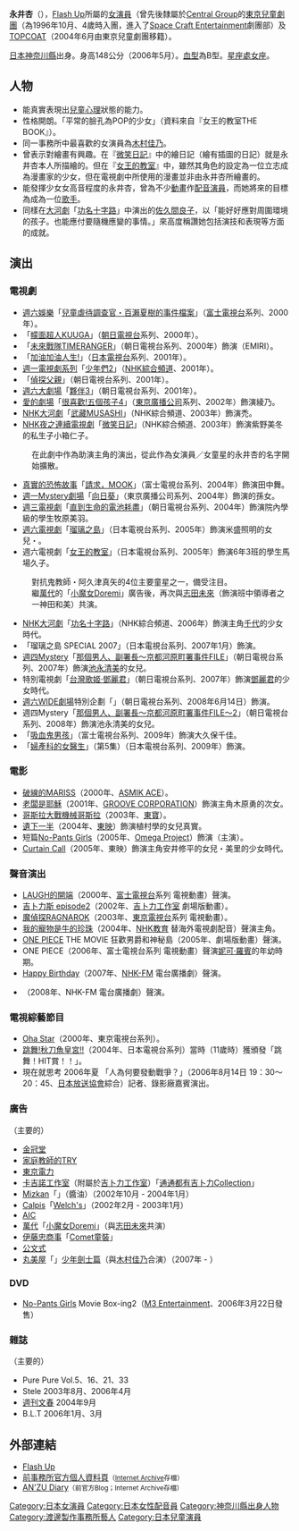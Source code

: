 {{藝人
| 類型 = 女演員
| 圖片 = 
| 原名 = {{lang|ja|永井 杏}}
| 國籍 = [[日本|日本]]
| 出生日期 = {{birth date and age|1992|9|19}}
| 出生地點 = 日本[[神奈川縣|神奈川縣]]
| imdb = 1833961
| 官方網站 = {{URL|http://www.flash-up.jp/|Flash Up官方網站}}
}}
{{Japanese|japanese=永井 杏|kana=ながい あんず|romaji=Nagai Anzu}}
'''永井杏'''（{{bd|1992年|9月19日|catIdx=Nagai, Anzu}}），[[Flash_Up|Flash Up]]所屬的[[女演員|女演員]]（曾先後隸屬於[[Central_Group|Central Group]]的[[東京兒童劇團|東京兒童劇團]]（為1996年10月、4歲時入團，進入了[[Space_Craft_Entertainment|Space Craft Entertainment]]劇團部）及[[TOPCOAT|TOPCOAT]]（2004年6月由東京兒童劇團移籍）。

[[日本|日本]][[神奈川縣|神奈川縣]]出身。身高148公分（2006年5月）。[[血型|血型]]為B型。[[星座|星座]][[處女座|處女座]]。

==人物==
* 能真實表現出[[兒童心理|兒童心理]]狀態的能力。
* 性格開朗。「平常的臉孔為POP的少女」（資料來自『女王的教室THE BOOK』）。
* 同一事務所中最喜歡的女演員為[[木村佳乃|木村佳乃]]。
* 曾表示對繪畫有興趣。在『[[微笑日記|微笑日記]]』中的繪日記（繪有插圖的日記）就是永井杏本人所描繪的。但在『[[女王的教室|女王的教室]]』中，雖然其角色的設定為一位立志成為漫畫家的少女，但在電視劇中所使用的漫畫並非由永井杏所繪畫的。
* 能發揮少女女高音程度的永井杏，曾為不少[[日本動畫|動畫]]作[[聲優|配音演員]]，而她將來的目標為成為一位[[歌手|歌手]]。
* 同樣在[[NHK大河劇|大河劇]]「[[功名十字路|功名十字路]]」中演出的[[佐久間良子|佐久間良子]]，以「能好好應對周圍環境的孩子。也能應付要隨機應變的事情。」來高度稱讚她包括演技和表現等方面的成就。

==演出==
===電視劇===
* [[週六娛樂|週六娛樂]]「[[兒童虐待調查官・百瀨夏樹的事件檔案|兒童虐待調查官・百瀨夏樹的事件檔案]]」（[[富士電視台|富士電視台]]系列、2000年）。
* 「[[幪面超人KUUGA|幪面超人KUUGA]]」（[[朝日電視台|朝日電視台]]系列、2000年）。
* 「[[未來戰隊時連者|未來戰隊TIMERANGER]]」（朝日電視台系列、2000年）飾演{{lang|ja|エミリ}}（EMIRI）。
* 「[[加油加油人生!|加油加油人生!]]」（[[日本電視台|日本電視台]]系列、2001年）。
* [[週一電視劇系列|週一電視劇系列]]「[[少年們|少年們2]]」（[[NHK綜合頻道|NHK綜合頻道]]、2001年）。
* 「[[偵探父親|偵探父親]]」（朝日電視台系列、2001年）。
* [[週六大劇場|週六大劇場]]「[[夥伴3|夥伴3]]」（朝日電視台系列、2001年）。
* [[愛的劇場|愛的劇場]]「[[很喜歡!五個孩子|很喜歡!五個孩子4]]」（[[東京廣播公司|東京廣播公司]]系列、2002年）飾演綾乃。
* [[NHK大河劇|NHK大河劇]]「[[武藏MUSASHI|武藏MUSASHI]]」（NHK綜合頻道、2003年）飾演禿。
* [[NHK夜之連續電視劇|NHK夜之連續電視劇]]「[[微笑日記|微笑日記]]」（NHK綜合頻道、2003年）飾演紫野美冬的私生子小箱仁子。
:在此劇中作為助演主角的演出，從此作為女演員／女童星的永井杏的名字開始擴散。
* [[真實的恐怖故事|真實的恐怖故事]]「[[請求，MOOK|請求，MOOK]]」（富士電視台系列、2004年）飾演田中舞。
* [[週一Mystery劇場|週一Mystery劇場]]「[[向日葵_(日本電視劇)|向日葵]]」（東京廣播公司系列、2004年）飾演{{lang|ja|小山田イト}}的孫女{{lang|ja|さえり}}。
* [[週三電視劇|週三電視劇]]「[[直到生命的電池耗盡|直到生命的電池耗盡]]」（朝日電視台系列、2004年）飾演院內學級的學生牧原美羽。
* [[週六電視劇|週六電視劇]]「[[瑠璃之島|瑠璃之島]]」（日本電視台系列、2005年）飾演米盛照明的女兒・{{lang|ja|有川いずみ}}。
* 週六電視劇「[[女王的教室|女王的教室]]」（日本電視台系列、2005年）飾演6年3班的學生馬場久子。
:對抗鬼教師・阿久津真矢的4位主要童星之一，備受注目。
:繼[[萬代|萬代]]的「[[小魔女Doremi|小魔女Doremi]]」廣告後，再次與[[志田未來|志田未來]]（飾演班中領導者之一神田和美）共演。
* [[NHK大河劇|NHK大河劇]]「[[功名十字路_(大河劇)|功名十字路]]」（NHK綜合頻道、2006年）飾演主角[[見性院|千代]]的少女時代。
* 「瑠璃之島 SPECIAL 2007」（日本電視台系列、2007年1月）飾演{{lang|ja|有川いずみ}}。
* [[週四Mystery|週四Mystery]]「[[那個男人、副署長～京都河原町署事件FILE|那個男人、副署長～京都河原町署事件FILE]]」（朝日電視台系列、2007年）飾演[[池永清美|池永清美]]的女兒{{lang|ja|はるか}}。
* 特別電視劇「[[台灣歌姬·鄧麗君|台灣歌姬·鄧麗君]]」（朝日電視台系列、2007年）飾演[[鄧麗君|鄧麗君]]的少女時代。
* [[週六WIDE劇場|週六WIDE劇場]]特別企劃「{{lang|ja|[[相棒|相棒3～いま明かされる7年目の真実！]]}}」（朝日電視台系列、2008年6月14日）飾演{{lang|ja|渡辺ちえ}}。
* 週四Mystery「[[那個男人、副署長～京都河原町署事件FILE～|那個男人、副署長～京都河原町署事件FILE～2]]」（朝日電視台系列、2008年）飾演池永清美的女兒{{lang|ja|はるか}}。
* 「[[吸血鬼男孩|吸血鬼男孩]]」（富士電視台系列、2009年）飾演大久保千佳。
* 「[[婦產科的女醫生|婦產科的女醫生]]」（第5集）（日本電視台系列、2009年）飾演{{lang|ja|三井さやか}}。

===電影===
* [[破線的MARISS|破線的MARISS]]（2000年、[[ASMIK_ACE|ASMIK ACE]]）。
* [[老闆是耶穌|老闆是耶穌]]（2001年、[[GROOVE_CORPORATION|GROOVE CORPORATION]]）飾演主角木原勇的次女{{lang|ja|ハンナ}}。
* [[哥斯拉大戰機械哥斯拉|哥斯拉大戰機械哥斯拉]]（2003年、[[東寶映畫|東寶]]）。
* [[遺下一半|遺下一半]]（2004年、[[東映|東映]]）飾演植村學的女兒真實。
* 短篇[[No-Pants_Girls|No-Pants Girls]]（2005年、[[Omega_Project|Omega Project]]）飾演{{lang|ja|あいり}}（主演）。
* [[Curtain_Call|Curtain Call]]（2005年、東映）飾演主角安井修平的女兒・美里的少女時代。

===聲音演出===
* [[LAUGH|LAUGH的開端]]{{lang|ja|（きっかけはラフくん）}}（2000年、[[富士電視台|富士電視台]]系列 電視動畫）聲演{{lang|ja|ウメちゃん}}。
* [[吉卜力斯_episode2|吉卜力斯 episode2]]（2002年、[[吉卜力工作室|吉卜力工作室]] 劇場版動畫）。
* [[魔偵探RAGNAROK|魔偵探RAGNAROK]]（2003年、[[東京電視台|東京電視台]]系列 電視動畫）。
* [[我的寵物是牛的珍珠|我的寵物是牛的珍珠]]（2004年、[[NHK教育電視|NHK教育]] 替海外電視劇配音）聲演主角{{lang|ja|カイサ}}。
* [[ONE_PIECE|ONE PIECE]] THE MOVIE 狂歡男爵和神秘島（2005年、劇場版動畫）聲演{{lang|ja|デイジー}}。
* ONE PIECE（2006年、富士電視台系列 電視動畫）聲演[[妮可·羅賓|妮可·羅賓]]的年幼時期。
* [[Happy_Birthday|Happy Birthday]]（2007年、[[NHK-FM|NHK-FM]] 電台廣播劇）聲演{{lang|ja|あすか}}。
* {{lang|ja|[[よしこちゃんの涙の音|よしこちゃんの涙の音]]}}（2008年、NHK-FM 電台廣播劇）聲演{{lang|ja|クルミ}}。

===電視綜藝節目===
* [[Oha_Star|Oha Star]]（2000年、東京電視台系列）。
* [[跳舞!秋刀魚皇宮!!|跳舞!秋刀魚皇宮!!]]（2004年、日本電視台系列）當時（11歲時）獲頒發「跳舞！HIT賞！！」。
* 現在就思考 2006年夏 「人為何要發動戰爭？」（2006年8月14日 19：30～20：45、[[日本放送協會|日本放送協會]]綜合）記者、錄影廠嘉賓演出。

===廣告===
（主要的）
* [[金冠堂|金冠堂]]
* [[家庭教師的TRY|家庭教師的TRY]]
* [[東京電力|東京電力]]
* [[卡吉諾工作室|卡吉諾工作室]]（附屬於[[吉卜力工作室|吉卜力工作室]]）「[[通通都有吉卜力Collection|通通都有吉卜力Collection]]」
* [[Mizkan|Mizkan]]「{{lang|ja|味ぽん}}」（醬油）（2002年10月 - 2004年1月）
* [[Calpis|Calpis]]「[[Welch's|Welch's]]」（2002年2月 - 2003年1月）
* [[AIC|AIC]]
* [[萬代|萬代]]「[[小魔女Doremi|小魔女Doremi]]」（與[[志田未來|志田未來]]共演）
* [[伊藤忠商事|伊藤忠商事]]「[[Comet童裝|Comet童裝]]」
* [[公文式|公文式]]
* [[丸美屋|丸美屋]]「{{lang|ja|[[家族のお茶漬け|家族のお茶漬け]]}}」[https://web.archive.org/web/20070928004059/http://www.marumiya.co.jp/cm/kazoku/02w_300k.html 少年劍士篇]（與[[木村佳乃|木村佳乃]]合演）（2007年 - ）

===DVD===
* [[No-Pants_Girls|No-Pants Girls]] Movie Box-ing2（[[M3_Entertainment|M3 Entertainment]]、2006年3月22日發售）

===雜誌===
（主要的）
* Pure Pure {{lang|ja|ピュア ピュア}} Vol.5、16、21、33
* Stele 2003年8月、2006年4月
* [[週刊文春|週刊文春]] 2004年9月
* B.L.T 2006年1月、3月

==外部連結==
* [http://www.flash-up.jp/ Flash Up] {{Wayback|url=http://www.flash-up.jp/ |date=20130513010037 }}
* [https://web.archive.org/web/20091230092106/http://www2.topcoat.co.jp/nagai/top/index.php 前事務所官方個人資料頁]<small>（[[Internet_Archive|Internet Archive]]存檔）</small>
* [https://web.archive.org/web/20090623103228/http://ameblo.jp/nagai-anzu/ AN'ZU Diary]<small>（前官方Blog；Internet Archive存檔）</small>

{{DEFAULTSORT:Nagai, Anzu}}
[[Category:日本女演員|Category:日本女演員]]
[[Category:日本女性配音員|Category:日本女性配音員]]
[[Category:神奈川縣出身人物|Category:神奈川縣出身人物]]
[[Category:渡邊製作事務所藝人|Category:渡邊製作事務所藝人]]
[[Category:日本兒童演員|Category:日本兒童演員]]